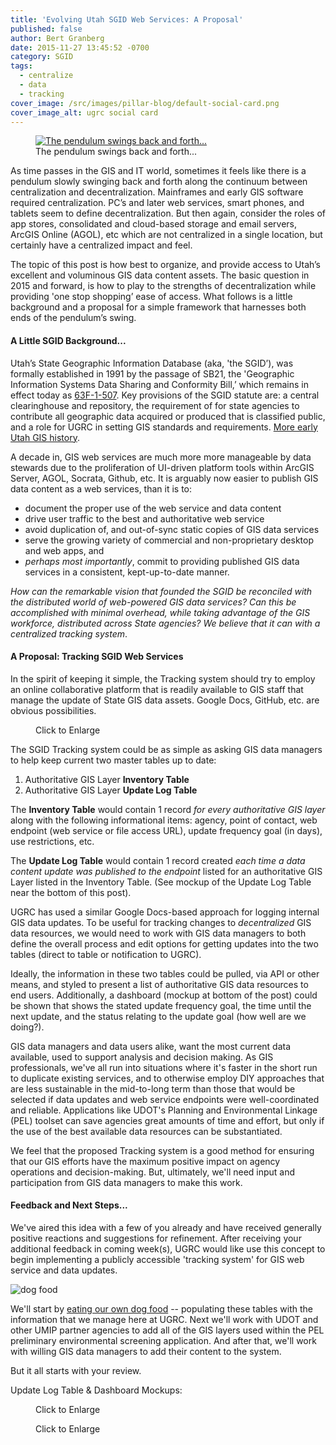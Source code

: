 ```yaml
---
title: 'Evolving Utah SGID Web Services: A Proposal'
published: false
author: Bert Granberg
date: 2015-11-27 13:45:52 -0700
category: SGID
tags:
  - centralize
  - data
  - tracking
cover_image: /src/images/pillar-blog/default-social-card.png
cover_image_alt: ugrc social card
---
```



<figure class="caption caption--right">
  <a href="/images/404.png">
    <img
      class="caption__image"
      src="/images/404.png"
      alt="The pendulum swings back and forth..."
      title="The pendulum swings back and forth..."
      loading="lazy"
    />
  </a>
  <figcaption class="caption__text">The pendulum swings back and forth...</figcaption>
</figure>

As time passes in the GIS and IT world, sometimes it feels like there is a pendulum slowly swinging back and forth along the continuum between centralization and decentralization. Mainframes and early GIS software required centralization. PC’s and later web services, smart phones, and tablets seem to define decentralization. But then again, consider the roles of app stores, consolidated and cloud-based storage and email servers, ArcGIS Online (AGOL), etc which are not centralized in a single location, but certainly have a centralized impact and feel.

The topic of this post is how best to organize, and provide access to Utah’s excellent and voluminous GIS data content assets. The basic question in 2015 and forward, is how to play to the strengths of decentralization while providing 'one stop shopping’ ease of access. What follows is a little background and a proposal for a simple framework that harnesses both ends of the pendulum’s swing.

#### A Little SGID Background...

Utah’s State Geographic Information Database (aka, 'the SGID’), was formally established in 1991 by the passage of SB21, the 'Geographic Information Systems Data Sharing and Conformity Bill,’ which remains in effect today as [63F-1-507](https://le.utah.gov/xcode/Title63F/Chapter1/63F-1-S507.html). Key provisions of the SGID statute are: a central clearinghouse and repository, the requirement of for state agencies to contribute all geographic data acquired or produced that is classified public, and a role for UGRC in setting GIS standards and requirements. [More early Utah GIS history](https://drive.google.com/file/d/1H0KaE5JqL5KSNwCK5YTlQGSlbjnEWZfj/view?usp=sharing).

A decade in, GIS web services are much more more manageable by data stewards due to the proliferation of UI-driven platform tools within ArcGIS Server, AGOL, Socrata, Github, etc. It is arguably now easier to publish GIS data content as a web services, than it is to:

- document the proper use of the web service and data content
- drive user traffic to the best and authoritative web service
- avoid duplication of, and out-of-sync static copies of GIS data services
- serve the growing variety of commercial and non-proprietary desktop and web apps, and
- _perhaps most importantly_, commit to providing published GIS data services in a consistent, kept-up-to-date manner.

_How can the remarkable vision that founded the SGID be reconciled with the distributed world of web-powered GIS data services? Can this be accomplished with minimal overhead, while taking advantage of the GIS workforce, distributed across State agencies? We believe that it can with a centralized tracking system_.

#### A Proposal: Tracking SGID Web Services

In the spirit of keeping it simple, the Tracking system should try to employ an online collaborative platform that is readily available to GIS staff that manage the update of State GIS data assets. Google Docs, GitHub, etc. are obvious possibilities.

<figure class="caption caption--right">
  <a href="/images/404.png">
    <img
      class="caption__image"
      src="/images/404.png"
      alt=""
      title="Data Elements: Authoritative GIS Layer Tracking"
      loading="lazy"
    />
  </a>
  <figcaption class="caption__text">Click to Enlarge</figcaption>
</figure>

The SGID Tracking system could be as simple as asking GIS data managers to help keep current two master tables up to date:

1. Authoritative GIS Layer **Inventory Table**
1. Authoritative GIS Layer **Update Log Table**

The **Inventory Table** would contain 1 record _for every authoritative GIS layer_ along with the following informational items: agency, point of contact, web endpoint (web service or file access URL), update frequency goal (in days), use restrictions, etc.

The **Update Log Table** would contain 1 record created _each time a data content update was published to the endpoint_ listed for an authoritative GIS Layer listed in the Inventory Table. (See mockup of the Update Log Table near the bottom of this post).

UGRC has used a similar Google Docs-based approach for logging internal GIS data updates. To be useful for tracking changes to _decentralized_ GIS data resources, we would need to work with GIS data managers to both define the overall process and edit options for getting updates into the two tables (direct to table or notification to UGRC).

Ideally, the information in these two tables could be pulled, via API or other means, and styled to present a list of authoritative GIS data resources to end users. Additionally, a dashboard (mockup at bottom of the post) could be shown that shows the stated update frequency goal, the time until the next update, and the status relating to the update goal (how well are we doing?).

GIS data managers and data users alike, want the most current data available, used to support analysis and decision making. As GIS professionals, we've all run into situations where it's faster in the short run to duplicate existing services, and to otherwise employ DIY approaches that are less sustainable in the mid-to-long term than those that would be selected if data updates and web service endpoints were well-coordinated and reliable. Applications like UDOT's Planning and Environmental Linkage (PEL) toolset can save agencies great amounts of time and effort, but only if the use of the best available data resources can be substantiated.

We feel that the proposed Tracking system is a good method for ensuring that our GIS efforts have the maximum positive impact on agency operations and decision-making. But, ultimately, we'll need input and participation from GIS data managers to make this work.

#### Feedback and Next Steps...

We've aired this idea with a few of you already and have received generally positive reactions and suggestions for refinement. After receiving your additional feedback in coming week(s), UGRC would like use this concept to begin implementing a publicly accessible 'tracking system' for GIS web service and data updates.

![dog food](/images/404.png)

We'll start by [eating our own dog food](https://en.wikipedia.org/wiki/Eating_your_own_dog_food) -- populating these tables with the information that we manage here at UGRC. Next we'll work with UDOT and other UMIP partner agencies to add all of the GIS layers used within the PEL preliminary environmental screening application. And after that, we'll work with willing GIS data managers to add their content to the system.

But it all starts with your review.

<Contacts subject={frontmatter.title} contactKey="ugrc" />

Update Log Table & Dashboard Mockups:

<figure class="caption caption--right">
  <a href="/images/404.png">
    <img class="caption__image" src="/images/404.png" alt="" title="Update Log Mockup" loading="lazy" />
  </a>
  <figcaption class="caption__text">Click to Enlarge</figcaption>
</figure>

<figure class="caption caption--right">
  <a href="/images/404.png">
    <img class="caption__image" src="/images/404.png" alt="" title="SGID Update Dashboard Mockup" loading="lazy" />
  </a>
  <figcaption class="caption__text">Click to Enlarge</figcaption>
</figure>
